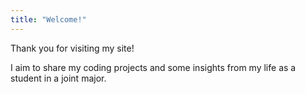 ```yaml
---
title: "Welcome!"
---
```


Thank you for visiting my site!  

I aim to share my coding projects and some insights from my life as a student in a joint major. 